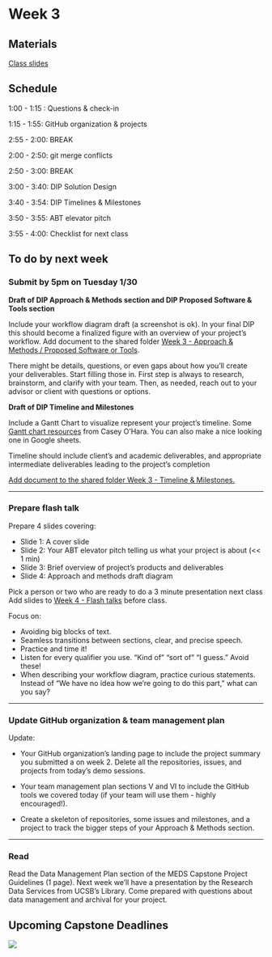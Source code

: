 # Week 3

## Materials

[Class slides](https://docs.google.com/presentation/d/1VmXfUZHoa8sfUcDN40tcC2i3cVfDJ8uAyH19QD-5WbM/edit?usp=sharing)


## Schedule

1:00 - 1:15 : Questions & check-in 

1:15 - 1:55: GitHub organization & projects

2:55 - 2:00: BREAK

2:00 - 2:50: git merge conflicts

2:50 - 3:00: BREAK

3:00 - 3:40: DIP Solution Design

3:40 - 3:54: DIP Timelines & Milestones

3:50 - 3:55: ABT elevator pitch

3:55 - 4:00: Checklist for next class



## To do by next week


### Submit by 5pm on Tuesday 1/30

**Draft of DIP Approach & Methods section and DIP Proposed Software & Tools section**

Include your workflow diagram draft (a screenshot is ok). In your final DIP this should become a finalized figure with an overview of your project’s workflow. Add document to the shared folder [Week 3 - Approach & Methods / Proposed Software or Tools](https://drive.google.com/drive/folders/1Ew6oTgAHbfrJVYT1V6PVkLPiYqrZmqZm?usp=share_link).

There might be details, questions, or even gaps about how you’ll create your  deliverables. Start filling those in. First step is always to research, brainstorm, and clarify with your team. Then, as needed, reach out to your advisor or client with questions or options. 


**Draft of DIP Timeline and Milestones**


Include a Gantt Chart to visualize represent your project’s timeline. Some [Gantt chart resources](https://docs.google.com/document/d/1eIcWfopk3owdXdjkzbEmZRg3oObdQLvYprrEMxP0jIQ/edit?usp=sharing) from Casey O’Hara. You can also make a nice looking one in Google sheets.

Timeline should include client’s and academic deliverables, and appropriate intermediate deliverables leading to the project’s completion

[Add document to the shared folder Week 3 - Timeline & Milestones.](https://drive.google.com/drive/folders/1nCL7-ZmdN_BvYR3Qi0fosoXaKc6AJP1c?usp=share_link)


***

### Prepare flash talk


Prepare 4 slides covering:

- Slide 1: A cover slide  
- Slide 2: Your ABT elevator pitch telling us what your project is about (<< 1 min)
- Slide 3: Brief overview of project’s products and deliverables
- Slide 4:  Approach and methods draft diagram

Pick a person or two who are ready to do a 3 minute presentation next class
Add slides to [Week 4 - Flash talks](https://drive.google.com/drive/folders/1oo5EVP7l-EwNJDuaDHDHUzlTgjcGLlwq?usp=share_link) before class.

Focus on: 

- Avoiding big blocks of text.
- Seamless transitions between sections, clear, and precise speech.
- Practice and time it! 
- Listen for every qualifier you use. “Kind of” “sort of” “I guess.” Avoid these!
- When describing your workflow diagram, practice curious statements. Instead of “We have no idea how we’re going to do this part,” what can you say? 

*** 

### Update GitHub organization & team management plan

Update: 

- Your GitHub organization’s landing page to include the project summary you submitted a on week 2. Delete all the repositories, issues, and projects from today’s demo sessions.

- Your team management plan sections V and VI to include the GitHub tools we covered today (if your team will use them - highly encouraged!). 

- Create a skeleton of repositories, some issues and milestones, and a project to track the bigger steps of your Approach & Methods section.

***

### Read

Read the Data Management Plan section of the MEDS Capstone Project Guidelines (1 page). Next week we’ll have a presentation by the Research Data Services from UCSB’s Library.  Come prepared with questions about data management and archival for your project.


## Upcoming Capstone Deadlines

![](images/winter_deadlines_3.png)